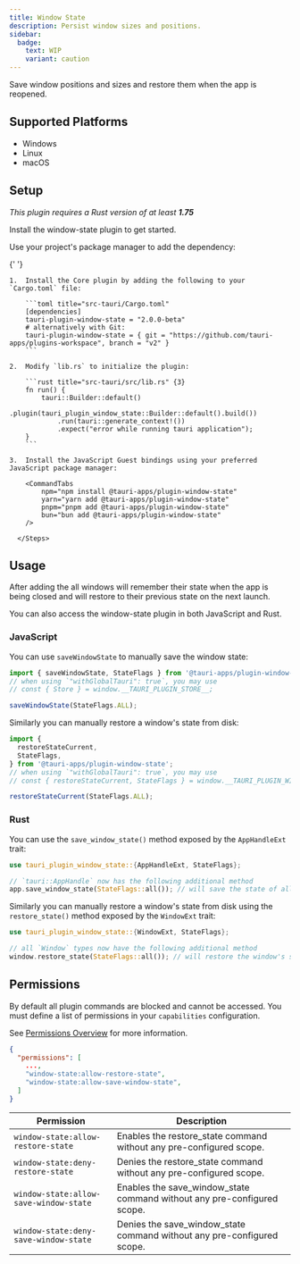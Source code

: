 ```yaml
---
title: Window State
description: Persist window sizes and positions.
sidebar:
  badge:
    text: WIP
    variant: caution
---
```



<PluginLinks plugin="window-state" />

Save window positions and sizes and restore them when the app is reopened.

## Supported Platforms

- Windows
- Linux
- macOS

## Setup

_This plugin requires a Rust version of at least **1.75**_

Install the window-state plugin to get started.

<Tabs>
  <TabItem label="Automatic">

Use your project's package manager to add the dependency:

{' '}

<CommandTabs
  npm="npm run tauri add window-state"
  yarn="yarn run tauri add window-state"
  pnpm="pnpm tauri add window-state"
  bun="bun tauri add window-state"
  cargo="cargo tauri add window-state"
/>

  </TabItem>
  <TabItem label="Manual">
    <Steps>

    1.  Install the Core plugin by adding the following to your `Cargo.toml` file:

        ```toml title="src-tauri/Cargo.toml"
        [dependencies]
        tauri-plugin-window-state = "2.0.0-beta"
        # alternatively with Git:
        tauri-plugin-window-state = { git = "https://github.com/tauri-apps/plugins-workspace", branch = "v2" }
        ```

    2.  Modify `lib.rs` to initialize the plugin:

        ```rust title="src-tauri/src/lib.rs" {3}
        fn run() {
            tauri::Builder::default()
                .plugin(tauri_plugin_window_state::Builder::default().build())
                .run(tauri::generate_context!())
                .expect("error while running tauri application");
        }
        ```

    3.  Install the JavaScript Guest bindings using your preferred JavaScript package manager:

        <CommandTabs
            npm="npm install @tauri-apps/plugin-window-state"
            yarn="yarn add @tauri-apps/plugin-window-state"
            pnpm="pnpm add @tauri-apps/plugin-window-state"
            bun="bun add @tauri-apps/plugin-window-state"
        />

      </Steps>

  </TabItem>
</Tabs>

## Usage

After adding the all windows will remember their state when the app is being closed and will restore to their previous state on the next launch.

You can also access the window-state plugin in both JavaScript and Rust.

### JavaScript

You can use `saveWindowState` to manually save the window state:

```javascript
import { saveWindowState, StateFlags } from '@tauri-apps/plugin-window-state';
// when using `"withGlobalTauri": true`, you may use
// const { Store } = window.__TAURI_PLUGIN_STORE__;

saveWindowState(StateFlags.ALL);
```

Similarly you can manually restore a window's state from disk:

```javascript
import {
  restoreStateCurrent,
  StateFlags,
} from '@tauri-apps/plugin-window-state';
// when using `"withGlobalTauri": true`, you may use
// const { restoreStateCurrent, StateFlags } = window.__TAURI_PLUGIN_WINDOW_STATE__;

restoreStateCurrent(StateFlags.ALL);
```

### Rust

You can use the `save_window_state()` method exposed by the `AppHandleExt` trait:

```rust
use tauri_plugin_window_state::{AppHandleExt, StateFlags};

// `tauri::AppHandle` now has the following additional method
app.save_window_state(StateFlags::all()); // will save the state of all open windows to disk
```

Similarly you can manually restore a window's state from disk using the `restore_state()` method exposed by the `WindowExt` trait:

```rust
use tauri_plugin_window_state::{WindowExt, StateFlags};

// all `Window` types now have the following additional method
window.restore_state(StateFlags::all()); // will restore the window's state from disk
```

## Permissions

By default all plugin commands are blocked and cannot be accessed.
You must define a list of permissions in your `capabilities` configuration.

See [Permissions Overview](/security/permissions/) for more information.

```json title="src-tauri/capabilities/main.json" ins={4-5}
{
  "permissions": [
    ...,
    "window-state:allow-restore-state",
    "window-state:allow-save-window-state",
  ]
}
```

| Permission                             | Description                                                             |
| -------------------------------------- | ----------------------------------------------------------------------- |
| `window-state:allow-restore-state`     | Enables the restore_state command without any pre-configured scope.     |
| `window-state:deny-restore-state`      | Denies the restore_state command without any pre-configured scope.      |
| `window-state:allow-save-window-state` | Enables the save_window_state command without any pre-configured scope. |
| `window-state:deny-save-window-state`  | Denies the save_window_state command without any pre-configured scope.  |
